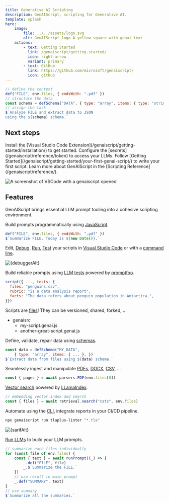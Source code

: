 ```yaml
---
title: Generative AI Scripting
description: GenAIScript, scripting for Generative AI.
template: splash
hero:
    image:
        file: ../../assets/logo.svg
        alt: GenAIScript logo A yellow square with genai text
    actions:
        - text: Getting Started
          link: /genaiscript/getting-started/
          icon: right-arrow
          variant: primary
        - text: GitHub
          link: https://github.com/microsoft/genaiscript/
          icon: github
---
```






```js wrap title="extract-data.genai.js"
// define the context
def("FILE", env.files, { endsWith: ".pdf" })
// structure the data
const schema = defSchema("DATA", { type: "array", items: { type: "string" } })
// assign the task
$`Analyze FILE and extract data to JSON
using the ${schema} schema.`
```

## Next steps

<CardGrid stagger>
    <Card title="Install the extension" icon="puzzle">
        Install the [Visual Studio Code
        Extension](/genaiscript/getting-started/installation/) to get started.
    </Card>
    <Card title="Configure your LLMs" icon="setting">
        Configure the [secrets](/genaiscript/reference/token) to access your
        LLMs.
    </Card>
    <Card title="Write your first script" icon="pencil">
        Follow [Getting
        Started](/genaiscript/getting-started/your-first-genai-script/) to write
        your first script.
    </Card>
    <Card title="Read the docs" icon="open-book">
        Learn more about GenAIScript in the [Scripting
        Reference](/genaiscript/reference/).
    </Card>
</CardGrid>

<Image
    src={vscodeSrc}
    alt="A screenshot of VSCode with a genaiscript opened"
    loading="lazy"
/>

## Features

GenAIScript brings essential LLM prompt tooling into a cohesive scripting environment.

<CardGrid>

<Card title="Stylized Javascript" icon="seti:javascript">

Build prompts programmatically using [JavaScript](/genaiscript/reference/scripts/).

```js wrap
def("FILE", env.files, { endsWith: ".pdf" })
$`Summarize FILE. Today is ${new Date()}.`
```

</Card>

<Card title="Fast Development Loop" icon="rocket">

Edit, [Debug](/genaiscript/getting-started/debugging-scripts/), [Run](/genaiscript/getting-started/running-scripts/),
[Test](/genaiscript/getting-started/testing-scripts/) your scripts in [Visual Studio Code](/genaiscript/getting-started/installation)
or with a [command line](/genaiscript/getting-started/installation).

<Image src={debuggerSrc} alt={debuggerAlt} loading="lazy" />

</Card>

<Card title="LLM Tests" icon="star">

Build reliable prompts using [LLM tests](/genaiscript/reference/scripts/tests)
powered by [promptfoo](https://promptfoo.dev/).

```js wrap
script({ ..., tests: {
  files: "penguins.csv",
  rubric: "is a data analysis report",
  facts: "The data refers about penguin population in Antartica.",
}})
```

</Card>

<Card title="Reuse and Share Scripts" icon="star">

Scripts are [files](/genaiscript/reference/scripts/)! They can be versioned, shared, forked, ...

<FileTree>

-   genaisrc
    -   my-script.genai.js
    -   another-great-script.genai.js

</FileTree>

</Card>

<Card title="Data Schemas" icon="list-format">

Define, validate, repair data using [schemas](/genaiscript/reference/scripts/schemas).

```js wrap
const data = defSchema("MY_DATA",
    { type: "array", items: { ... }, })
$`Extract data from files using ${data} schema.`
```

</Card>

<Card title="Ingest PDFs, DOCX, CSV, .." icon="seti:pdf">

Seamlessly ingest and manipulate
[PDFs](/genaiscript/reference/scripts/pdf),
[DOCX](/genaiscript/reference/scripts/docx),
[CSV](/genaiscript/reference/scripts/csv), ...

```js
const { pages } = await parsers.PDF(env.files[0])
```

</Card>

<Card title="RAG built-in" icon="magnifier">

[Vector search](/genaiscript/reference/scripts/embeddings-search/) powered by [LLamaIndex](https://ts.llamaindex.ai/).

```js wrap
// embedding vector index and search
const { files } = await retrieval.search("cats", env.files)
```

</Card>

<Card title="Automate" icon="github">

Automate using the [CLI](/genaiscript/reference/cli),
integrate reports in your CI/CD pipeline.

```bash frame="none" wrap
npx genaiscript run tlaplus-linter "*.tla"
```

<Image src={sarifSrc} alt={sarifAlt} loading="lazy" />

</Card>

<Card title="LLM Composition" icon="external">

[Run LLMs](/genaiscript/reference/scripts/inline-prompts/) to build your LLM prompts.

```js wrap
// summarize each files individually
for (const file of env.files) {
    const { text } = await runPrompt((_) => {
        _.def("FILE", file)
        _.$`Summarize the FILE.`
    })
    // use result in main prompt
    _.def("SUMMARY", text)
}
// use summary
$`Summarize all the summaries.`
```

</Card>

</CardGrid>
